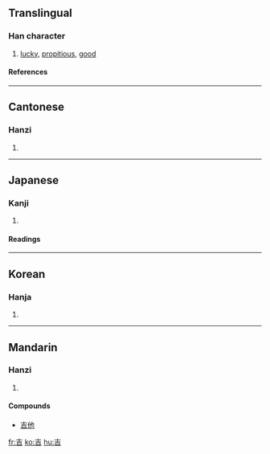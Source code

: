 ==Translingual==
===Han character===
{{Han char|rad=口|as=03|sn=6|four=4060<sub>1</sub>|canj=土口 (GR)}}
# [[lucky]], [[propitious]], [[good]]
====References====
{{Han ref|kx=0175.020|dkj=03289|dj=0389.020|hdz=10576.060|uh=5409|ud=21513|bh=A64E|bd=42574}}
----
==Cantonese==
===Hanzi===
{{yue-hanzi|jyut=|y=gat1}}
# {{defn|Cantonese}}
----
==Japanese==
===Kanji===
{{ja-kanji|grade=|rs=口03}}
# {{defn|Japanese}} 
====Readings====
{{ja-readings|on=[[きち]] (kichi), [[きつ]] (kitsu)|kun=[[よい]] (yoi)}}
----
==Korean==
===Hanja===
{{ko-hanja|hangeul=길|rv=gil|mr=kil}}
# {{defn|Korean}}
----
==Mandarin==
===Hanzi===
{{cmn-hanzi|pin=[[jí]] (ji2), [[tòng]] (tong4)|wg=chi<sup>2</sup>, t'ung<sup>4</sup>}}
# {{defn|Mandarin}}

====Compounds====
*[[吉他]]

[[fr:吉]]
[[ko:吉]]
[[hu:吉]]